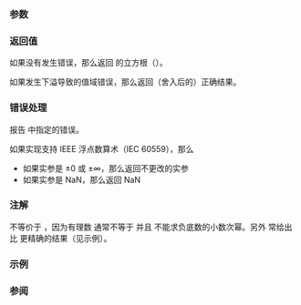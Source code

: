 {{cpp/title|cbrt|cbrtf|cbrtl}}
{{cpp/numeric/math/navbar}}
{{cpp/numeric/math/declarations
|family=cbrt
|param1=num
|constexpr_since=26
|desc=计算 {{c|num}} 的立方根。
}}

===参数===
{{par begin}}
{{par|num|浮点数或整数}}
{{par end}}

===返回值===
如果没有发生错误，那么返回 {{c|num}} 的立方根（{{mathjax-or|1=\(\small{\sqrt[3]{num} }\)|2={{mrad|num|3}}}}）。

如果发生下溢导致的值域错误，那么返回（舍入后的）正确结果。

===错误处理===
报告 {{lc|math_errhandling}} 中指定的错误。

如果实现支持 IEEE 浮点数算术（IEC 60559），那么
* 如果实参是 ±0 或 ±∞，那么返回不更改的实参
* 如果实参是 NaN，那么返回 NaN

===注解===
{{c|std::cbrt(num)}} 不等价于 {{c|std::pow(num, 1.0 / 3)}}，因为有理数 {{mathjax-or|1=\(\small{\frac1{3} }\)|2={{mfrac|1|3}}}} 通常不等于 {{c|1.0 / 3}} 并且 {{lc|std::pow}} 不能求负底数的小数次幂。另外 {{c|std::cbrt(num)}} 常给出比 {{c|std::pow(num, 1.0 / 3)}} 更精确的结果（见示例）。

{{cpp/numeric/math/additional integer overload note|cbrt}}

===示例===
{{example
|code=
#include &lt;cmath&gt;
#include &lt;iomanip&gt;
#include &lt;iostream&gt;
#include &lt;limits&gt;
 
int main()
{
    std::cout
        &lt;&lt; "正常使用：\n"
        &lt;&lt; "cbrt(729)       = " &lt;&lt; std::cbrt(729) &lt;&lt; '\n'
        &lt;&lt; "cbrt(-0.125)    = " &lt;&lt; std::cbrt(-0.125) &lt;&lt; '\n'
        &lt;&lt; "特殊值：\n"
        &lt;&lt; "cbrt(-0)        = " &lt;&lt; std::cbrt(-0.0) &lt;&lt; '\n'
        &lt;&lt; "cbrt(+inf)      = " &lt;&lt; std::cbrt(INFINITY) &lt;&lt; '\n'
        &lt;&lt; "与 pow 的精度比较：\n"
        &lt;&lt; std::setprecision(std::numeric_limits&lt;double&gt;::max_digits10)
        &lt;&lt; "cbrt(343)       = " &lt;&lt; std::cbrt(343) &lt;&lt; '\n'
        &lt;&lt; "pow(343,1.0/3)  = " &lt;&lt; std::pow(343, 1.0 / 3) &lt;&lt; '\n'
        &lt;&lt; "cbrt(-343)      = " &lt;&lt; std::cbrt(-343) &lt;&lt; '\n'
        &lt;&lt; "pow(-343,1.0/3) = " &lt;&lt; std::pow(-343, 1.0 / 3) &lt;&lt; '\n';
}
|output=
正常使用：
cbrt(729)       = 9
cbrt(-0.125)    = -0.5
特殊值：
cbrt(-0)        = -0
cbrt(+inf)      = inf
与 pow 的精度比较：
cbrt(343)       = 7
pow(343,1.0/3)  = 6.9999999999999991
cbrt(-343)      = -7
pow(-343,1.0/3) = -nan
}}

===参阅===
{{dsc begin}}
{{dsc inc|cpp/numeric/math/dsc pow}}
{{dsc inc|cpp/numeric/math/dsc sqrt}}
{{dsc inc|cpp/numeric/math/dsc hypot}}
{{dsc see c|c/numeric/math/cbrt}}
{{dsc end}}

{{langlinks|de|en|es|fr|it|ja|pt|ru}}